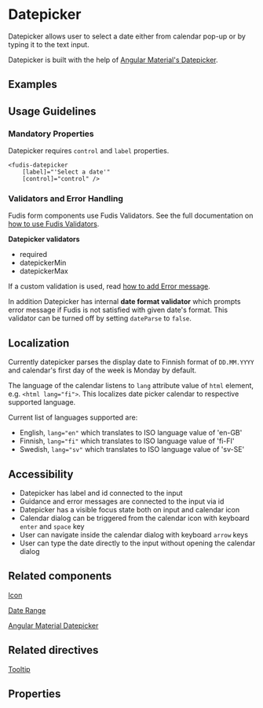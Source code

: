 
<Meta title="Components/Form/Datepicker" />

# Datepicker

Datepicker allows user to select a date either from calendar pop-up or by typing it to the text input.

Datepicker is built with the help of [Angular Material's Datepicker](https://material.angular.io/components/datepicker/overview).

## Examples

<Canvas of={DatepickerStories.Datepicker} />

## Usage Guidelines

### Mandatory Properties

Datepicker requires `control` and `label` properties.

```
<fudis-datepicker
	[label]="'Select a date'"
	[control]="control" />
```

### Validators and Error Handling

Fudis form components use Fudis Validators. See the full documentation on [how to use Fudis Validators](/docs/utilities-validators--documentation).

**Datepicker validators**

- required
- datepickerMin
- datepickerMax

If a custom validation is used, read [how to add Error message](/docs/components-form-error-message--documentation).

In addition Datepicker has internal **date format validator** which prompts error message if Fudis is not satisfied with given date's format. This validator can be turned off by setting `dateParse` to `false`.

## Localization

Currently datepicker parses the display date to Finnish format of <code>DD.MM.YYYY</code> and calendar's first day of the week is Monday by default.

The language of the calendar listens to <code>lang</code> attribute value of <code>html</code> element, e.g. `<html lang="fi">`. This localizes date picker calendar to respective supported language.

Current list of languages supported are:

- English, `lang="en"` which translates to ISO language value of 'en-GB'
- Finnish, `lang="fi"` which translates to ISO language value of 'fi-FI'
- Swedish, `lang="sv"` which translates to ISO language value of 'sv-SE'

## Accessibility

- Datepicker has label and id connected to the input
- Guidance and error messages are connected to the input via id
- Datepicker has a visible focus state both on input and calendar icon
- Calendar dialog can be triggered from the calendar icon with keyboard <code>enter</code> and <code>space</code> key
- User can navigate inside the calendar dialog with keyboard <code>arrow</code> keys
- User can type the date directly to the input without opening the calendar dialog

## Related components

[Icon](/docs/components-icon--documentation)

[Date Range](/docs/components-form-date-date-range--documentation)

[Angular Material Datepicker](https://material.angular.io/components/datepicker/overview)

## Related directives

[Tooltip](/docs/directives-tooltip--documentation)

## Properties

<ArgTypes of={DatepickerComponent} exclude={datepickerExclude} />
